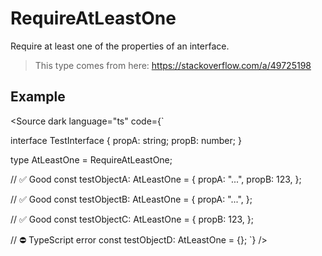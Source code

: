
# RequireAtLeastOne

Require at least one of the properties of an interface.

> This type comes from here: https://stackoverflow.com/a/49725198

## Example

<Source dark language="ts" code={`

interface TestInterface {
    propA: string;
    propB: number;
}

type AtLeastOne = RequireAtLeastOne<TestInterface>;

// ✅ Good
const testObjectA: AtLeastOne = {
    propA: "...",
    propB: 123,
};

// ✅ Good
const testObjectB: AtLeastOne = {
    propA: "...",
};

// ✅ Good
const testObjectC: AtLeastOne = {
    propB: 123,
};

// ⛔️ TypeScript error
const testObjectD: AtLeastOne = {};
`} />
